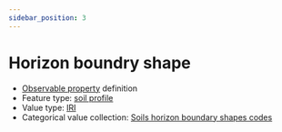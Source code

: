 ```yaml
---
sidebar_position: 3
---
```



# Horizon boundry shape

- [Observable property](/viewers/dawe-vocabs?uri=https://linked.data.gov.au/def/nrm/ee03aeec-28ef-4910-94af-338a981bb40d) definition
- Feature type: [soil profile](http://linked.data.gov.au/def/tern-cv/80c39b95-0912-4267-bb66-2fa081683723)
- Value type: [IRI](https://w3id.org/tern/ontologies/tern/IRI)
- Categorical value collection: [Soils horizon boundary shapes codes](/viewers/dawe-vocabs?uri=https://linked.data.gov.au/def/nrm/2f514fb5-6c23-4fff-beed-858722a0f586)

<Example
  protocolModule="soil-subsite-sampling"
  observableProperty="https://linked.data.gov.au/def/nrm/ee03aeec-28ef-4910-94af-338a981bb40d"
/>
